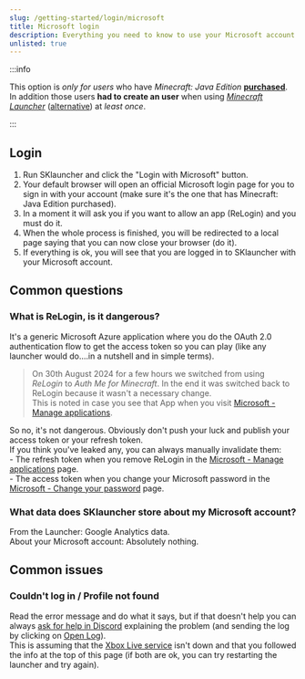 ```yaml
---
slug: /getting-started/login/microsoft
title: Microsoft login
description: Everything you need to know to use your Microsoft account in SKlauncher
unlisted: true
---
```


:::info

This option is *only for users* who have *Minecraft: Java Edition* **[purchased](/faq/launcher-related#where-can-i-buy-the-game)**.\
In addition those users **had to create an user** when using *[Minecraft Launcher](https://www.minecraft.net/en-us/download)* ([alternative](https://www.minecraft.net/en-us/download/alternative)) at *least once*.

:::

## Login
1. Run SKlauncher and click the "Login with Microsoft" button.
2. Your default browser will open an official Microsoft login page for you to sign in with your account (make sure it's the one that has Minecraft: Java Edition purchased).
3. In a moment it will ask you if you want to allow an app (ReLogin) and you must do it.
4. When the whole process is finished, you will be redirected to a local page saying that you can now close your browser (do it).
5. If everything is ok, you will see that you are logged in to SKlauncher with your Microsoft account.

## Common questions

### What is ReLogin, is it dangerous?
It's a generic Microsoft Azure application where you do the OAuth 2.0 authentication flow to get the access token so you can play (like any launcher would do....in a nutshell and in simple terms).

> On 30th August 2024 for a few hours we switched from using *ReLogin* to *Auth Me for Minecraft*. In the end it was switched back to ReLogin because it wasn't a necessary change.\
> This is noted in case you see that App when you visit [Microsoft - Manage applications](https://account.live.com/consent/Manage).

So no, it's not dangerous. Obviously don't push your luck and publish your access token or your refresh token.\
If you think you've leaked any, you can always manually invalidate them:\
\- The refresh token when you remove ReLogin in the [Microsoft - Manage applications](https://account.live.com/consent/Manage) page.\
\- The access token when you change your Microsoft password in the [Microsoft - Change your password](https://account.live.com/password/Change) page.

### What data does SKlauncher store about my Microsoft account?
From the Launcher: Google Analytics data.\
About your Microsoft account: Absolutely nothing.

## Common issues

### Couldn't log in / Profile not found
Read the error message and do what it says, but if that doesn't help you can always [ask for help in Discord](https://skmedix.pl/discord) explaining the problem (and sending the log by clicking on <u>Open Log</u>).\
This is assuming that the [Xbox Live service](https://support.xbox.com/en-US/xbox-live-status) isn't down and that you followed the info at the top of this page (if both are ok, you can try restarting the launcher and try again).
